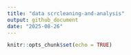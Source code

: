 ```yaml
---
title: "data scrcleaning-and-analysis"
output: github_document
date: "2025-08-26"
---
```


```r
knitr::opts_chunk$set(echo = TRUE)
```

